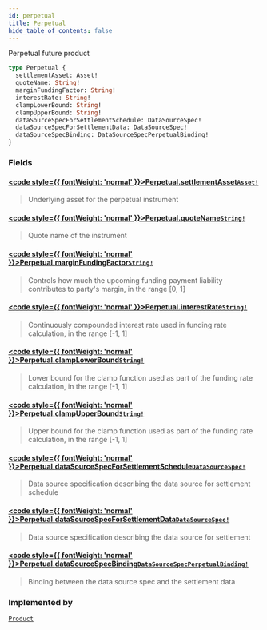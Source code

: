 ```yaml
---
id: perpetual
title: Perpetual
hide_table_of_contents: false
---
```








Perpetual future product

```graphql
type Perpetual {
  settlementAsset: Asset!
  quoteName: String!
  marginFundingFactor: String!
  interestRate: String!
  clampLowerBound: String!
  clampUpperBound: String!
  dataSourceSpecForSettlementSchedule: DataSourceSpec!
  dataSourceSpecForSettlementData: DataSourceSpec!
  dataSourceSpecBinding: DataSourceSpecPerpetualBinding!
}
```


### Fields

#### [<code style={{ fontWeight: 'normal' }}>Perpetual.<b>settlementAsset</b></code>](#)<Bullet />[`Asset!`](/testnet/api/graphql/objects/asset) <Badge class="secondary" text="non-null"/> <Badge class="secondary" text="object"/>
> Underlying asset for the perpetual instrument
> 

#### [<code style={{ fontWeight: 'normal' }}>Perpetual.<b>quoteName</b></code>](#)<Bullet />[`String!`](/testnet/api/graphql/scalars/string) <Badge class="secondary" text="non-null"/> <Badge class="secondary" text="scalar"/>
> Quote name of the instrument
> 

#### [<code style={{ fontWeight: 'normal' }}>Perpetual.<b>marginFundingFactor</b></code>](#)<Bullet />[`String!`](/testnet/api/graphql/scalars/string) <Badge class="secondary" text="non-null"/> <Badge class="secondary" text="scalar"/>
> Controls how much the upcoming funding payment liability contributes to party's margin, in the range [0, 1]
> 

#### [<code style={{ fontWeight: 'normal' }}>Perpetual.<b>interestRate</b></code>](#)<Bullet />[`String!`](/testnet/api/graphql/scalars/string) <Badge class="secondary" text="non-null"/> <Badge class="secondary" text="scalar"/>
> Continuously compounded interest rate used in funding rate calculation, in the range [-1, 1]
> 

#### [<code style={{ fontWeight: 'normal' }}>Perpetual.<b>clampLowerBound</b></code>](#)<Bullet />[`String!`](/testnet/api/graphql/scalars/string) <Badge class="secondary" text="non-null"/> <Badge class="secondary" text="scalar"/>
> Lower bound for the clamp function used as part of the funding rate calculation, in the range [-1, 1]
> 

#### [<code style={{ fontWeight: 'normal' }}>Perpetual.<b>clampUpperBound</b></code>](#)<Bullet />[`String!`](/testnet/api/graphql/scalars/string) <Badge class="secondary" text="non-null"/> <Badge class="secondary" text="scalar"/>
> Upper bound for the clamp function used as part of the funding rate calculation, in the range [-1, 1]
> 

#### [<code style={{ fontWeight: 'normal' }}>Perpetual.<b>dataSourceSpecForSettlementSchedule</b></code>](#)<Bullet />[`DataSourceSpec!`](/testnet/api/graphql/objects/data-source-spec) <Badge class="secondary" text="non-null"/> <Badge class="secondary" text="object"/>
> Data source specification describing the data source for settlement schedule
> 

#### [<code style={{ fontWeight: 'normal' }}>Perpetual.<b>dataSourceSpecForSettlementData</b></code>](#)<Bullet />[`DataSourceSpec!`](/testnet/api/graphql/objects/data-source-spec) <Badge class="secondary" text="non-null"/> <Badge class="secondary" text="object"/>
> Data source specification describing the data source for settlement
> 

#### [<code style={{ fontWeight: 'normal' }}>Perpetual.<b>dataSourceSpecBinding</b></code>](#)<Bullet />[`DataSourceSpecPerpetualBinding!`](/testnet/api/graphql/objects/data-source-spec-perpetual-binding) <Badge class="secondary" text="non-null"/> <Badge class="secondary" text="object"/>
> Binding between the data source spec and the settlement data
> 



### Implemented by

[`Product`](/testnet/api/graphql/unions/product)  <Badge class="secondary" text="union"/>



